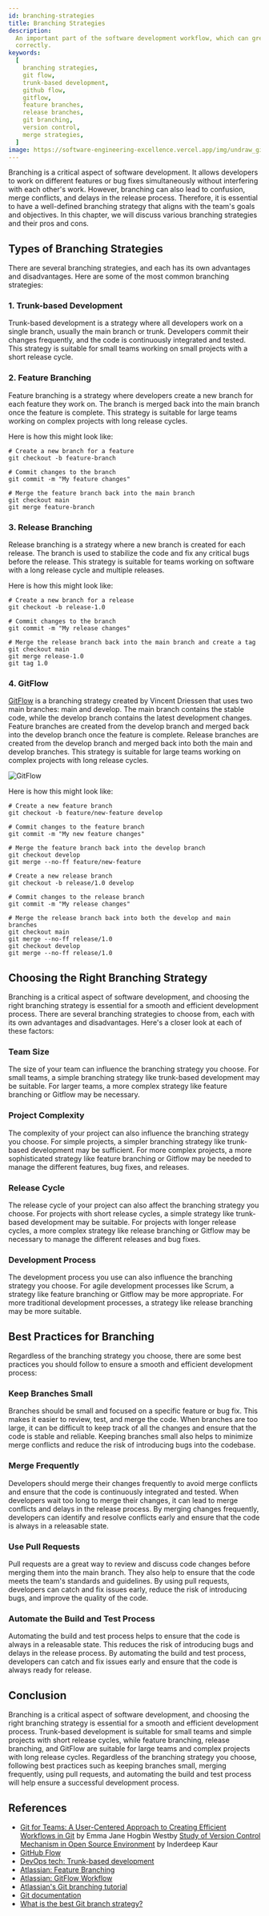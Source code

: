 ```yaml
---
id: branching-strategies
title: Branching Strategies
description:
  An important part of the software development workflow, which can greatly improve the team's efficiency, if executed
  correctly.
keywords:
  [
    branching strategies,
    git flow,
    trunk-based development,
    github flow,
    gitflow,
    feature branches,
    release branches,
    git branching,
    version control,
    merge strategies,
  ]
image: https://software-engineering-excellence.vercel.app/img/undraw_git_commit.svg
---
```



<div className="text--center margin-bottom--lg">
  <BranchingStrategiesImage width="80%" height="300px" />
</div>

Branching is a critical aspect of software development. It allows developers to work on different features or bug fixes
simultaneously without interfering with each other's work. However, branching can also lead to confusion, merge
conflicts, and delays in the release process. Therefore, it is essential to have a well-defined branching strategy that
aligns with the team's goals and objectives. In this chapter, we will discuss various branching strategies and their
pros and cons.

## Types of Branching Strategies

There are several branching strategies, and each has its own advantages and disadvantages. Here are some of the most
common branching strategies:

### 1. Trunk-based Development

Trunk-based development is a strategy where all developers work on a single branch, usually the main branch or trunk.
Developers commit their changes frequently, and the code is continuously integrated and tested. This strategy is
suitable for small teams working on small projects with a short release cycle.

### 2. Feature Branching

Feature branching is a strategy where developers create a new branch for each feature they work on. The branch is merged
back into the main branch once the feature is complete. This strategy is suitable for large teams working on complex
projects with long release cycles.

Here is how this might look like:

```shell
# Create a new branch for a feature
git checkout -b feature-branch

# Commit changes to the branch
git commit -m "My feature changes"

# Merge the feature branch back into the main branch
git checkout main
git merge feature-branch
```

### 3. Release Branching

Release branching is a strategy where a new branch is created for each release. The branch is used to stabilize the code
and fix any critical bugs before the release. This strategy is suitable for teams working on software with a long
release cycle and multiple releases.

Here is how this might look like:

```shell
# Create a new branch for a release
git checkout -b release-1.0

# Commit changes to the branch
git commit -m "My release changes"

# Merge the release branch back into the main branch and create a tag
git checkout main
git merge release-1.0
git tag 1.0
```

### 4. GitFlow

[GitFlow](http://datasift.github.io/gitflow/IntroducingGitFlow.html) is a branching strategy created by Vincent Driessen
that uses two main branches: main and develop. The main branch contains the stable code, while the develop branch
contains the latest development changes. Feature branches are created from the develop branch and merged back into the
develop branch once the feature is complete. Release branches are created from the develop branch and merged back into
both the main and develop branches. This strategy is suitable for large teams working on complex projects with long
release cycles.

![GitFlow](http://datasift.github.io/gitflow/GitFlowHotfixBranch.png)

Here is how this might look like:

```shell
# Create a new feature branch
git checkout -b feature/new-feature develop

# Commit changes to the feature branch
git commit -m "My new feature changes"

# Merge the feature branch back into the develop branch
git checkout develop
git merge --no-ff feature/new-feature

# Create a new release branch
git checkout -b release/1.0 develop

# Commit changes to the release branch
git commit -m "My release changes"

# Merge the release branch back into both the develop and main branches
git checkout main
git merge --no-ff release/1.0
git checkout develop
git merge --no-ff release/1.0
```

## Choosing the Right Branching Strategy

Branching is a critical aspect of software development, and choosing the right branching strategy is essential for a
smooth and efficient development process. There are several branching strategies to choose from, each with its own
advantages and disadvantages. Here's a closer look at each of these factors:

### Team Size

The size of your team can influence the branching strategy you choose. For small teams, a simple branching strategy like
trunk-based development may be suitable. For larger teams, a more complex strategy like feature branching or Gitflow may
be necessary.

### Project Complexity

The complexity of your project can also influence the branching strategy you choose. For simple projects, a simpler
branching strategy like trunk-based development may be sufficient. For more complex projects, a more sophisticated
strategy like feature branching or Gitflow may be needed to manage the different features, bug fixes, and releases.

### Release Cycle

The release cycle of your project can also affect the branching strategy you choose. For projects with short release
cycles, a simple strategy like trunk-based development may be suitable. For projects with longer release cycles, a more
complex strategy like release branching or Gitflow may be necessary to manage the different releases and bug fixes.

### Development Process

The development process you use can also influence the branching strategy you choose. For agile development processes
like Scrum, a strategy like feature branching or Gitflow may be more appropriate. For more traditional development
processes, a strategy like release branching may be more suitable.

## Best Practices for Branching

Regardless of the branching strategy you choose, there are some best practices you should follow to ensure a smooth and
efficient development process:

### Keep Branches Small

Branches should be small and focused on a specific feature or bug fix. This makes it easier to review, test, and merge
the code. When branches are too large, it can be difficult to keep track of all the changes and ensure that the code is
stable and reliable. Keeping branches small also helps to minimize merge conflicts and reduce the risk of introducing
bugs into the codebase.

### Merge Frequently

Developers should merge their changes frequently to avoid merge conflicts and ensure that the code is continuously
integrated and tested. When developers wait too long to merge their changes, it can lead to merge conflicts and delays
in the release process. By merging changes frequently, developers can identify and resolve conflicts early and ensure
that the code is always in a releasable state.

### Use Pull Requests

Pull requests are a great way to review and discuss code changes before merging them into the main branch. They also
help to ensure that the code meets the team's standards and guidelines. By using pull requests, developers can catch and
fix issues early, reduce the risk of introducing bugs, and improve the quality of the code.

### Automate the Build and Test Process

Automating the build and test process helps to ensure that the code is always in a releasable state. This reduces the
risk of introducing bugs and delays in the release process. By automating the build and test process, developers can
catch and fix issues early and ensure that the code is always ready for release.

## Conclusion

Branching is a critical aspect of software development, and choosing the right branching strategy is essential for a
smooth and efficient development process. Trunk-based development is suitable for small teams and simple projects with
short release cycles, while feature branching, release branching, and GitFlow are suitable for large teams and complex
projects with long release cycles. Regardless of the branching strategy you choose, following best practices such as
keeping branches small, merging frequently, using pull requests, and automating the build and test process will help
ensure a successful development process.

## References

- [Git for Teams: A User-Centered Approach to Creating Efficient Workflows in Git](https://amzn.to/3Ua5BnY) by Emma Jane
  Hogbin Westby [Study of Version Control Mechanism in Open Source Environment](https://amzn.to/3ZKYqno) by Inderdeep
  Kaur
- [GitHub Flow](https://docs.github.com/en/get-started/quickstart/github-flow)
- [DevOps tech: Trunk-based development](https://cloud.google.com/architecture/devops/devops-tech-trunk-based-development)
- [Atlassian: Feature Branching](https://www.atlassian.com/git/tutorials/comparing-workflows/feature-branch-workflow)
- [Atlassian: GitFlow Workflow](https://www.atlassian.com/git/tutorials/comparing-workflows/gitflow-workflow)
- [Atlassian's Git branching tutorial](https://www.atlassian.com/git/tutorials/using-branches)
- [Git documentation](https://git-scm.com/doc)
- [What is the best Git branch strategy?](https://www.gitkraken.com/learn/git/best-practices/git-branch-strategy)
